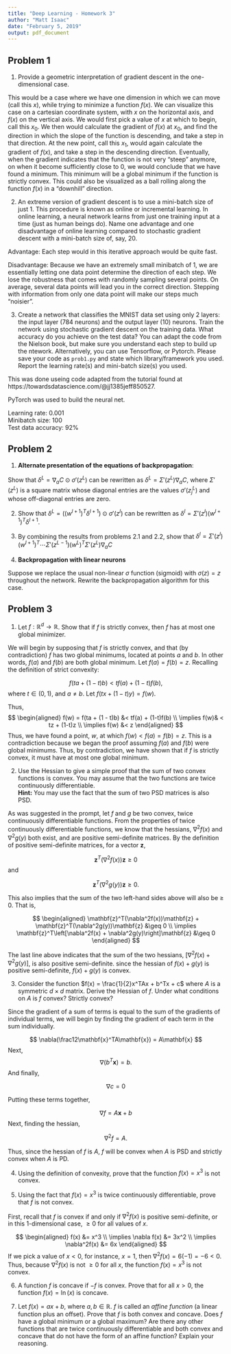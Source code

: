 ---
title: "Deep Learning - Homework 3"
author: "Matt Isaac"
date: "February 5, 2019"
output: pdf_document
---

## Problem 1

1. Provide a geometric interpretation of gradient descent in the one-dimensional case.

This would be a case where we have one dimension in which we can move (call this $x$), while trying to minimize a function $f(x)$. We can visualize this case on a cartesian coordinate system, with $x$ on the horizontal axis, and $f(x)$ on the vertical axis. We would first pick a value of $x$ at which to begin, call this $x_0$. We then would calculate the gradient of $f(x)$ at $x_0$, and find the direction in which the slope of the function is descending, and take a step in that direction. At the new point, call this $x_1$, would again calculate the gradient of $f(x)$, and take a step in the descending direction. Eventually, when the gradient indicates that the function is not very "steep" anymore, on when it become sufficiently close to 0, we would conclude that we have found a minimum. This minimum will be a global minimum if the function is strictly convex. 
This could also be visualized as a ball rolling along the function $f(x)$ in a "downhill" direction. 

2. An extreme version of gradient descent is to use a mini-batch size of just 1. This procedure is known as online or incremental learning. In online learning, a neural network learns from just one training input at a time (just as human beings do). Name one advantage and one disadvantage of online learning compared to stochastic gradient descent with a mini-batch size of, say, 20.

Advantage: Each step would in this iterative approach would be quite fast. 

Disadvantage: Because we have an extremely small minibatch of 1, we are essentially letting one data point determine the direction of each step. We lose the robustness that comes with randomly sampling several points. On average, several data points will lead you in the correct direction. Stepping with information from only one data point will make our steps much "noisier". 

3. Create a network that classifies the MNIST data set using only 2 layers: the input layer (784 neurons) and the output layer (10) neurons. Train the network using stochastic gradient descent on the training data. What accuracy do you achieve on the test data? You can adapt the code from the Nielson book, but make sure you understand each step to build up the ntework. Alternatively, you can use Tensorflow, or Pytorch. Please save your code as `prob1.py` and state which library/framework you used. Report the learning rate(s) and mini-batch size(s) you used. 

This was done useing code adapted from the tutorial found at https://towardsdatascience.com/@jj1385jeff850527.

PyTorch was used to build the neural net. 

Learning rate: 0.001  
Minibatch size: 100  
Test data accuracy: 92%  


## Problem 2

1. **Alternate presentation of the equations of backpropagation**:

Show that $\delta^L = \nabla_aC \odot \sigma'(z^L)$ can be rewritten as $\delta^L = \Sigma'(z^L)\nabla_aC$, where $\Sigma'(z^L)$ is a square matrix whose diagonal entries are the values $\sigma'(z_j^L)$ and whose off-diagonal entries are zero. 

2. Show that $\delta^L = ((w^{l+1})^T\delta^{l+1})\odot\sigma'(z^l)$ can be rewritten as $\delta^l = \Sigma'(z^l)(w^{l+1})^T \delta^{l+1}$.

3. By combining the results from problems 2.1 and 2.2, show that $\delta^l = \Sigma'(z^l)(w^{l+1})^T \cdots \Sigma'(z^{L-1})(w^L)^T\Sigma'(z^L)\nabla_aC$

4. **Backpropagation with linear neurons**

Suppose we replace the usual non-linear $\sigma$ function (sigmoid) with $\sigma(z) = z$ throughout the network. Rewrite the backpropagation algorithm for this case.


## Problem 3

1. Let $f : \mathbb{R}^d \rightarrow \mathbb{R}$. Show that if $f$ is strictly convex, then $f$ has at most one global minimizer.

We will begin by supposing that $f$ is strictly convex, and that (by contradiction) $f$ has two global minimums, located at points $a$ and $b$. In other words, $f(a)$ and $f(b)$ are both global minimum. Let $f(a) = f(b) = z$. Recalling the definition of strict convexity:

$$
f(ta + (1 - t)b) < tf(a) + (1-t)f(b),
$$
where $t \in (0,1)$, and $a \neq b$. Let $f(tx + (1-t)y) = f(w)$.

Thus, 
$$
\begin{aligned}
f(w) = f(ta + (1 - t)b) &< tf(a) + (1-t)f(b) \\
\implies f(w)& < tz + (1-t)z \\
\implies f(w) &< z
\end{aligned}
$$
Thus, we have found a point, $w$, at which $f(w) < f(a) = f(b) = z$. This is a contradiction because we began the proof assuming $f(a)$ and $f(b)$ were global minimums. Thus, by contradiction, we have shown that if $f$ is strictly convex, it must have at most one global minimum. 

2. Use the Hessian to give a simple proof that the sum of two convex functions is convex. You may assume that the two functions are twice continuously differentiable.  
**Hint:** You may use the fact that the sum of two PSD matrices is also PSD. 

As was suggested in the prompt, let $f$ and $g$ be two convex, twice continuously differentiable functions. From the properties of twice continuously differentiable functions, we know that the hessians, $\nabla^2f(x)$ and $\nabla^2g(y)$ both exist, and are positive semi-definite matrices. By the definition of positive semi-definite matrices, for a vector $\mathbf{z}$,  

$$
\mathbf{z}^T(\nabla^2f(x))\mathbf{z} \geq 0
$$
and 

$$
\mathbf{z}^T(\nabla^2g(y))\mathbf{z} \geq 0.
$$

This also implies that the sum of the two left-hand sides above will also be $\geq$ 0. That is, 

$$
\begin{aligned}
\mathbf{z}^T(\nabla^2f(x))\mathbf{z} + \mathbf{z}^T(\nabla^2g(y))\mathbf{z} &\geq 0 \\
\implies \mathbf{z}^T\left[\nabla^2f(x) + \nabla^2g(y)\right]\mathbf{z} &\geq 0
\end{aligned}
$$

The last line above indicates that the sum of the two hessians, $[\nabla^2f(x) + \nabla^2g(y)]$, is also positive semi-definite. since the hessian of $f(x) + g(y)$ is positive semi-definite, $f(x) + g(y)$ is convex. 

3. Consider the function $f(x) = \frac{1}{2}x^TAx + b^Tx + c$ where $A$ is a symmetric $d \times d$ matrix. Derive the Hessian of $f$. Under what conditions on $A$ is $f$ convex? Strictly convex?

Since the gradient of a sum of terms is equal to the sum of the gradients of individual terms, we will begin by finding the gradient of each term in the sum individually. 

$$
\nabla(\frac12\mathbf{x}^TA\mathbf{x}) = A\mathbf{x}
$$
Next,
$$
\nabla(b^T\mathbf{x}) = b.
$$
And finally, 

$$
\nabla c = 0
$$

Putting these terms together, 

$$
\nabla f = A\mathbf{x} + b
$$
Next, finding the hessian,

$$
\nabla^2f = A.
$$

Thus, since the hessian of $f$ is $A$, $f$ will be convex when $A$ is PSD and strictly convex when $A$ is PD. 

4. Using the definition of convexity, prove that the function $f(x) = x^3$ is not convex. 

5. Using the fact that $f(x) = x^3$ is twice continuously differentiable, prove that $f$ is not convex.

First, recall that $f$ is convex if and only if $\nabla^2f(x)$ is positive semi-definite, or in this 1-dimensional case, $\geq 0$ for all values of $x$. 

$$
\begin{aligned}
f(x) &= x^3 \\
\implies \nabla f(x) &= 3x^2 \\
\implies \nabla^2f(x) &= 6x
\end{aligned}
$$
If we pick a value of $x < 0$, for instance, $x = 1$, then $\nabla^2f(x) = 6(-1) = -6 < 0$. Thus, because $\nabla^2f(x)$ is not $\geq 0$ for all $x$, the function $f(x) = x^3$ is not convex. 

6. A function $f$ is concave if $-f$ is convex. Prove that for all $x > 0$, the function $f(x) = \ln(x)$ is concave.

7. Let $f(x) = ax + b$, where $a,b \in \mathbb{R}$. $f$ is called an *affine function* (a linear function plus an offset). Prove that $f$ is both convex and concave. Does $f$ have a global minimum or a global maximum? Are there any other functions that are twice continuously differentiable and both convex and concave that do not have the form of an affine function? Explain your reasoning. 